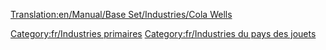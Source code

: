 [[Translation:en/Manual/Base Set/Industries/Cola Wells]]

{{fr/Industries|image=en/ColaWells.png|nom=Source de coca-cola
|climats=[[fr/Manual/Climat#Pays des jouets|Pays des jouets]]
|accepte=Rien
|produit=[[fr/Coca-cola|Coca-cola]]
|notes=Absent des autres [[fr/Manual/Climat|climats]].
}}

[[Category:fr/Industries primaires]]
[[Category:fr/Industries du pays des jouets]]